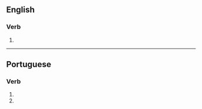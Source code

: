 ==English==

===Verb===
{{head|en|verb form}}

# {{en-third-person singular of|macadamize}}

----

==Portuguese==

===Verb===
{{head|pt|verb form}}

# {{inflection of|macadamizar||2|s|pres|subj|lang=pt}}
# {{inflection of|macadamizar||2|s|negative|impr|lang=pt}}
